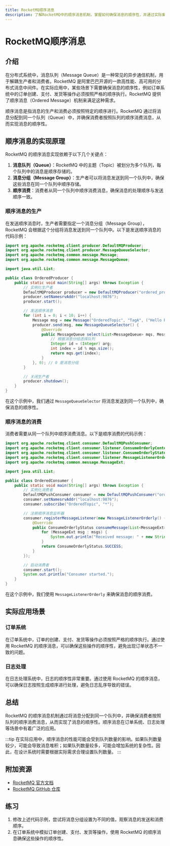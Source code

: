 ```yaml
---
title: RocketMQ顺序消息
description: 了解RocketMQ中的顺序消息机制，掌握如何确保消息的顺序性，并通过实际案例理解其应用场景。
---
```


# RocketMQ顺序消息

## 介绍

在分布式系统中，消息队列（Message Queue）是一种常见的异步通信机制，用于解耦生产者和消费者。RocketMQ 是阿里巴巴开源的一款高性能、高可用的分布式消息中间件。在实际应用中，某些场景下需要确保消息的顺序性，例如订单系统中的订单创建、支付、发货等操作必须按照严格的顺序执行。RocketMQ 提供了顺序消息（Ordered Message）机制来满足这种需求。

顺序消息是指消息的生产和消费必须按照特定的顺序进行。RocketMQ 通过将消息分配到同一个队列（Queue）中，并确保消费者按照队列的顺序消费消息，从而实现消息的顺序性。

## 顺序消息的实现原理

RocketMQ 的顺序消息实现依赖于以下几个关键点：

1. **消息队列（Queue）**：RocketMQ 中的主题（Topic）被划分为多个队列，每个队列中的消息是顺序存储的。
2. **消息分组（Message Group）**：生产者可以将消息发送到同一个队列中，确保这些消息在同一个队列中顺序存储。
3. **顺序消费**：消费者从同一个队列中顺序消费消息，确保消息的处理顺序与发送顺序一致。

### 顺序消息的生产

在发送顺序消息时，生产者需要指定一个消息分组（Message Group），RocketMQ 会根据这个分组将消息发送到同一个队列中。以下是发送顺序消息的代码示例：

```java
import org.apache.rocketmq.client.producer.DefaultMQProducer;
import org.apache.rocketmq.client.producer.MessageQueueSelector;
import org.apache.rocketmq.common.message.Message;
import org.apache.rocketmq.common.message.MessageQueue;

import java.util.List;

public class OrderedProducer {
    public static void main(String[] args) throws Exception {
        // 实例化生产者
        DefaultMQProducer producer = new DefaultMQProducer("ordered_producer_group");
        producer.setNamesrvAddr("localhost:9876");
        producer.start();

        // 发送顺序消息
        for (int i = 0; i < 10; i++) {
            Message msg = new Message("OrderedTopic", "TagA", ("Hello RocketMQ " + i).getBytes());
            producer.send(msg, new MessageQueueSelector() {
                @Override
                public MessageQueue select(List<MessageQueue> mqs, Message msg, Object arg) {
                    // 根据消息分组选择队列
                    Integer id = (Integer) arg;
                    int index = id % mqs.size();
                    return mqs.get(index);
                }
            }, 0); // 0 是消息分组
        }

        // 关闭生产者
        producer.shutdown();
    }
}
```

在这个示例中，我们通过 `MessageQueueSelector` 将消息发送到同一个队列中，确保消息的顺序性。

### 顺序消息的消费

消费者需要从同一个队列中顺序消费消息。以下是顺序消费的代码示例：

```java
import org.apache.rocketmq.client.consumer.DefaultMQPushConsumer;
import org.apache.rocketmq.client.consumer.listener.ConsumeOrderlyContext;
import org.apache.rocketmq.client.consumer.listener.ConsumeOrderlyStatus;
import org.apache.rocketmq.client.consumer.listener.MessageListenerOrderly;
import org.apache.rocketmq.common.message.MessageExt;

import java.util.List;

public class OrderedConsumer {
    public static void main(String[] args) throws Exception {
        // 实例化消费者
        DefaultMQPushConsumer consumer = new DefaultMQPushConsumer("ordered_consumer_group");
        consumer.setNamesrvAddr("localhost:9876");
        consumer.subscribe("OrderedTopic", "*");

        // 注册顺序消息监听器
        consumer.registerMessageListener(new MessageListenerOrderly() {
            @Override
            public ConsumeOrderlyStatus consumeMessage(List<MessageExt> msgs, ConsumeOrderlyContext context) {
                for (MessageExt msg : msgs) {
                    System.out.println("Received message: " + new String(msg.getBody()));
                }
                return ConsumeOrderlyStatus.SUCCESS;
            }
        });

        // 启动消费者
        consumer.start();
        System.out.println("Consumer started.");
    }
}
```

在这个示例中，我们使用 `MessageListenerOrderly` 来确保消息的顺序消费。

## 实际应用场景

### 订单系统

在订单系统中，订单的创建、支付、发货等操作必须按照严格的顺序执行。通过使用 RocketMQ 的顺序消息，可以确保这些操作的顺序性，避免出现订单状态不一致的问题。

### 日志处理

在日志处理系统中，日志的顺序性非常重要。通过使用 RocketMQ 的顺序消息，可以确保日志按照生成顺序进行处理，避免日志乱序导致的错误。

## 总结

RocketMQ 的顺序消息机制通过将消息分配到同一个队列中，并确保消费者按照队列的顺序消费消息，从而实现了消息的顺序性。顺序消息在订单系统、日志处理等场景中有着广泛的应用。

:::tip
在实际应用中，顺序消息的性能可能会受到队列数量的影响。如果队列数量较少，可能会导致消息堆积；如果队列数量较多，可能会增加系统的复杂性。因此，在设计系统时需要根据实际需求合理设置队列数量。
:::

## 附加资源

- [RocketMQ 官方文档](https://rocketmq.apache.org/docs/)
- [RocketMQ GitHub 仓库](https://github.com/apache/rocketmq)

## 练习

1. 修改上述代码示例，尝试将消息分组设置为不同的值，观察消息的发送和消费顺序。
2. 在订单系统中模拟订单创建、支付、发货等操作，使用 RocketMQ 的顺序消息确保这些操作的顺序性。
